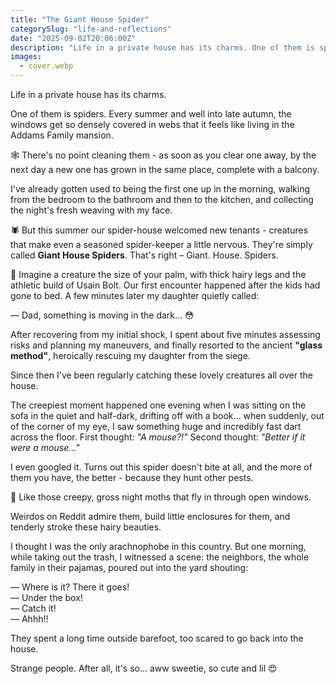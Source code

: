 ```yaml
---
title: "The Giant House Spider"
categorySlug: "life-and-reflections"
date: "2025-09-02T20:06:00Z"
description: "Life in a private house has its charms. One of them is spiders. Every summer and well into late autumn, the windows get so densely covered in webs that it feels like living in the Addams Family mansion."
images:
  - cover.webp
---
```


Life in a private house has its charms.

One of them is spiders. Every summer and well into late autumn, the windows get so densely covered in webs that it feels like living in the Addams Family mansion.

🕸 There's no point cleaning them - as soon as you clear one away, by the next day a new one has grown in the same place, complete with a balcony.

I've already gotten used to being the first one up in the morning, walking from the bedroom to the bathroom and then to the kitchen, and collecting the night's fresh weaving with my face.

🕷 But this summer our spider-house welcomed new tenants - creatures that make even a seasoned spider-keeper a little nervous. They're simply called **Giant House Spiders**. That's right – Giant. House. Spiders.

🍬 Imagine a creature the size of your palm, with thick hairy legs and the athletic build of Usain Bolt. Our first encounter happened after the kids had gone to bed. A few minutes later my daughter quietly called:

— Dad, something is moving in the dark... 😳

After recovering from my initial shock, I spent about five minutes assessing risks and planning my maneuvers, and finally resorted to the ancient **"glass method"**, heroically rescuing my daughter from the siege.

Since then I've been regularly catching these lovely creatures all over the house.

The creepiest moment happened one evening when I was sitting on the sofa in the quiet and half-dark, drifting off with a book… when suddenly, out of the corner of my eye, I saw something huge and incredibly fast dart across the floor. First thought: _"A mouse?!"_ Second thought: _"Better if it were a mouse..."_

I even googled it. Turns out this spider doesn't bite at all, and the more of them you have, the better - because they hunt other pests.

🦋 Like those creepy, gross night moths that fly in through open windows.

Weirdos on Reddit admire them, build little enclosures for them, and tenderly stroke these hairy beauties.

I thought I was the only arachnophobe in this country. But one morning, while taking out the trash, I witnessed a scene: the neighbors, the whole family in their pajamas, poured out into the yard shouting:

— Where is it? There it goes!<br/>
— Under the box!<br/>
— Catch it!<br/>
— Ahhh!!<br/>

They spent a long time outside barefoot, too scared to go back into the house.

Strange people. After all, it's so... aww sweetie, so cute and lil 😍

